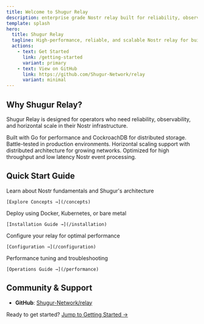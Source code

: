 ```yaml
---
title: Welcome to Shugur Relay
description: enterprise grade Nostr relay built for reliability, observability, and horizontal scale
template: splash
hero:
  title: Shugur Relay
  tagline: High-performance, reliable, and scalable Nostr relay for building decentralized applications.
  actions:
    - text: Get Started
      link: /getting-started
      variant: primary
    - text: View on GitHub
      link: https://github.com/Shugur-Network/relay
      variant: minimal
---
```



## Why Shugur Relay?

Shugur Relay is designed for operators who need reliability, observability, and horizontal scale in their Nostr infrastructure.

<CardGrid>
  <Card title="Enterprise Grade" icon="star">
    Built with Go for performance and CockroachDB for distributed storage. Battle-tested in production environments.
  </Card>
  <Card title="Scalable" icon="puzzle">
    Horizontal scaling support with distributed architecture for growing networks.
  </Card>
  <Card title="High Performance" icon="rocket">
    Optimized for high throughput and low latency Nostr event processing.
  </Card>
</CardGrid>

## Quick Start Guide

<CardGrid>
  <Card title="Core Concepts" icon="open-book">
    Learn about Nostr fundamentals and Shugur's architecture
    
    [Explore Concepts →](/concepts)
  </Card>
  <Card title="Installation" icon="puzzle">
    Deploy using Docker, Kubernetes, or bare metal
    
    [Installation Guide →](/installation)
  </Card>
  <Card title="Configuration" icon="setting">
    Configure your relay for optimal performance
    
    [Configuration →](/configuration)
  </Card>
  <Card title="Operations" icon="approve-check-circle">
    Performance tuning and troubleshooting
    
    [Operations Guide →](/performance)
  </Card>
</CardGrid>

## Community & Support

- **GitHub**: [Shugur-Network/relay](https://github.com/Shugur-Network/relay)


Ready to get started? [Jump to Getting Started →](/getting-started)
